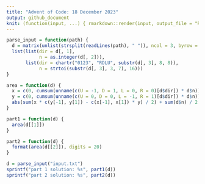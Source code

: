 ```yaml
---
title: "Advent of Code: 18 December 2023"
output: github_document
knit: (function(input, ...) { rmarkdown::render(input, output_file = "README.md", envir = globalenv()) })
---
```


```r
parse_input = function(path) {
  d = matrix(unlist(strsplit(readLines(path), " ")), ncol = 3, byrow = T)
  list(list(dir = d[, 1],
            n = as.integer(d[, 2])),
       list(dir = chartr("0123", "RDLU", substr(d[, 3], 8, 8)),
            n = strtoi(substr(d[, 3], 3, 7), 16)))
}

area = function(d) {
  x = c(0, cumsum(unname(c(U = -1, D = 1, L = 0, R = 0)[d$dir]) * d$n))
  y = c(0, cumsum(unname(c(U = 0, D = 0, L = -1, R = 1)[d$dir]) * d$n))
  abs(sum(x * c(y[-1], y[1]) - c(x[-1], x[1]) * y) / 2) + sum(d$n) / 2 + 1 # shoelace formula
}

part1 = function(d) {
  area(d[[1]])
}

part2 = function(d) {
  format(area(d[[2]]), digits = 20)
}

d = parse_input("input.txt")
sprintf("part 1 solution: %s", part1(d))
sprintf("part 2 solution: %s", part2(d))
```




























